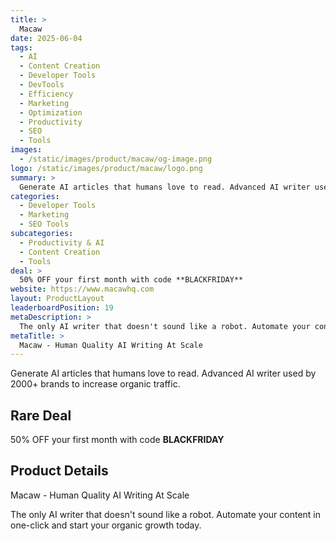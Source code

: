 ```yaml
---
title: >
  Macaw
date: 2025-06-04
tags:
  - AI
  - Content Creation
  - Developer Tools
  - DevTools
  - Efficiency
  - Marketing
  - Optimization
  - Productivity
  - SEO
  - Tools
images:
  - /static/images/product/macaw/og-image.png
logo: /static/images/product/macaw/logo.png
summary: >
  Generate AI articles that humans love to read. Advanced AI writer used by 2000+ brands to increase organic traffic.
categories:
  - Developer Tools
  - Marketing
  - SEO Tools
subcategories:
  - Productivity & AI
  - Content Creation
  - Tools
deal: >
  50% OFF your first month with code **BLACKFRIDAY**
website: https://www.macawhq.com
layout: ProductLayout
leaderboardPosition: 19
metaDescription: >
  The only AI writer that doesn't sound like a robot. Automate your content in one-click and start your organic growth today.
metaTitle: >
  Macaw - Human Quality AI Writing At Scale
---
```

Generate AI articles that humans love to read. Advanced AI writer used by 2000+ brands to increase organic traffic.

## Rare Deal

50% OFF your first month with code **BLACKFRIDAY**

## Product Details

Macaw - Human Quality AI Writing At Scale

The only AI writer that doesn't sound like a robot. Automate your content in one-click and start your organic growth today.
